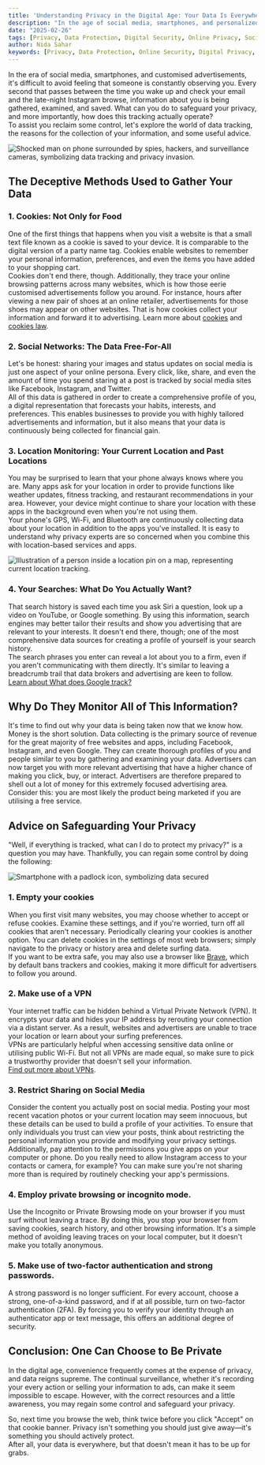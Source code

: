 ```yaml
---
title: 'Understanding Privacy in the Digital Age: Your Data Is Everywhere'
description: "In the age of social media, smartphones, and personalized ads, privacy is a constant battle. This article explores how your data is tracked and used, and offers practical tips on how to protect your privacy in the digital world."
date: "2025-02-26"
tags: [Privacy, Data Protection, Digital Security, Online Privacy, Social Media, Privacy Tips, Data Tracking, Cookies, VPN, Social Networks]
author: Nida Sahar
keywords: [Privacy, Data Protection, Online Security, Digital Privacy, Social Media Tracking, Cookies, VPN, Location Tracking, Search History, Two-Factor Authentication]
---
```


In the era of social media, smartphones, and customised advertisements, it's difficult to avoid feeling that someone is constantly observing you. Every second that passes between the time you wake up and check your email and the late-night Instagram browse, information about you is being gathered, examined, and saved. What can you do to safeguard your privacy, and more importantly, how does this tracking actually operate?  
To assist you reclaim some control, let's explore the world of data tracking, the reasons for the collection of your information, and some useful advice. 

![Shocked man on phone surrounded by spies, hackers, and surveillance cameras, symbolizing data tracking and privacy invasion.](https://raw.githubusercontent.com/nifetency/nife-blog-content/main/blog/img/ACTION-PLAN.png)
<br/>

## The Deceptive Methods Used to Gather Your Data

### 1. Cookies: Not Only for Food
One of the first things that happens when you visit a website is that a small text file known as a cookie is saved to your device. It is comparable to the digital version of a party name tag. Cookies enable websites to remember your personal information, preferences, and even the items you have added to your shopping cart.  
Cookies don't end there, though. Additionally, they trace your online browsing patterns across many websites, which is how those eerie customised advertisements follow you around. For instance, hours after viewing a new pair of shoes at an online retailer, advertisements for those shoes may appear on other websites. That is how cookies collect your information and forward it to advertising. 
Learn more about [cookies](https://docs.nife.io/blog/how-websites-welcome-you-understanding-cookies-sessions-and-tokens/) and [cookies law](https://www.cookiebot.com/en/cookie-law/).

### 2. Social Networks: The Data Free-For-All
Let's be honest: sharing your images and status updates on social media is just one aspect of your online persona. Every click, like, share, and even the amount of time you spend staring at a post is tracked by social media sites like Facebook, Instagram, and Twitter.  
All of this data is gathered in order to create a comprehensive profile of you, a digital representation that forecasts your habits, interests, and preferences. This enables businesses to provide you with highly tailored advertisements and information, but it also means that your data is continuously being collected for financial gain.  


### 3. Location Monitoring: Your Current Location and Past Locations
You may be surprised to learn that your phone always knows where you are. Many apps ask for your location in order to provide functions like weather updates, fitness tracking, and restaurant recommendations in your area. However, your device might continue to share your location with these apps in the background even when you're not using them.  
Your phone's GPS, Wi-Fi, and Bluetooth are continuously collecting data about your location in addition to the apps you've installed. It is easy to understand why privacy experts are so concerned when you combine this with location-based services and apps.  

![Illustration of a person inside a location pin on a map, representing current location tracking.](https://raw.githubusercontent.com/nifetency/nife-blog-content/main/blog/img/4752200.jpg)
<br/>

### 4. Your Searches: What Do You Actually Want?
That search history is saved each time you ask Siri a question, look up a video on YouTube, or Google something. By using this information, search engines may better tailor their results and show you advertising that are relevant to your interests. It doesn't end there, though; one of the most comprehensive data sources for creating a profile of yourself is your search history.  
The search phrases you enter can reveal a lot about you to a firm, even if you aren't communicating with them directly. It's similar to leaving a breadcrumb trail that data brokers and advertising are keen to follow.  
[Learn about What does Google track?](https://www.whatismyip.com/what-search-engines-track-about-me/)


## Why Do They Monitor All of This Information?
It's time to find out why your data is being taken now that we know how.  
Money is the short solution. Data collecting is the primary source of revenue for the great majority of free websites and apps, including Facebook, Instagram, and even Google. They can create thorough profiles of you and people similar to you by gathering and examining your data. Advertisers can now target you with more relevant advertising that have a higher chance of making you click, buy, or interact. Advertisers are therefore prepared to shell out a lot of money for this extremely focused advertising area.  
Consider this: you are most likely the product being marketed if you are utilising a free service.

## Advice on Safeguarding Your Privacy
"Well, if everything is tracked, what can I do to protect my privacy?" is a question you may have. Thankfully, you can regain some control by doing the following:

![Smartphone with a padlock icon, symbolizing data secured](https://raw.githubusercontent.com/nifetency/nife-blog-content/main/blog/img/privacy.png)
<br/>

### 1. Empty your cookies
When you first visit many websites, you may choose whether to accept or refuse cookies. Examine these settings, and if you're worried, turn off all cookies that aren't necessary. Periodically clearing your cookies is another option. You can delete cookies in the settings of most web browsers; simply navigate to the privacy or history area and delete surfing data.  
If you want to be extra safe, you may also use a browser like [Brave](https://brave.com/), which by default bans trackers and cookies, making it more difficult for advertisers to follow you around.

### 2. Make use of a VPN
Your internet traffic can be hidden behind a Virtual Private Network (VPN). It encrypts your data and hides your IP address by rerouting your connection via a distant server. As a result, websites and advertisers are unable to trace your location or learn about your surfing preferences.  
VPNs are particularly helpful when accessing sensitive data online or utilising public Wi-Fi. But not all VPNs are made equal, so make sure to pick a trustworthy provider that doesn't sell your information.  
[Find out more about VPNs](https://docs.nife.io/blog/whats-the-deal-with-vpn).

### 3. Restrict Sharing on Social Media
Consider the content you actually post on social media. Posting your most recent vacation photos or your current location may seem innocuous, but these details can be used to build a profile of your activities. To ensure that only individuals you trust can view your posts, think about restricting the personal information you provide and modifying your privacy settings.  
Additionally, pay attention to the permissions you give apps on your computer or phone. Do you really need to allow Instagram access to your contacts or camera, for example? You can make sure you're not sharing more than is required by routinely checking your app's permissions.  


### 4. Employ private browsing or incognito mode.
Use the Incognito or Private Browsing mode on your browser if you must surf without leaving a trace. By doing this, you stop your browser from saving cookies, search history, and other browsing information. It's a simple method of avoiding leaving traces on your local computer, but it doesn't make you totally anonymous.

### 5. Make use of two-factor authentication and strong passwords.
A strong password is no longer sufficient. For every account, choose a strong, one-of-a-kind password, and if at all possible, turn on two-factor authentication (2FA). By forcing you to verify your identity through an authenticator app or text message, this offers an additional degree of security.  


## Conclusion: One Can Choose to Be Private
In the digital age, convenience frequently comes at the expense of privacy, and data reigns supreme. The continual surveillance, whether it's recording your every action or selling your information to ads, can make it seem impossible to escape. However, with the correct resources and a little awareness, you may regain some control and safeguard your privacy.  

So, next time you browse the web, think twice before you click "Accept" on that cookie banner. Privacy isn't something you should just give away—it's something you should actively protect.  
After all, your data is everywhere, but that doesn't mean it has to be up for grabs.
